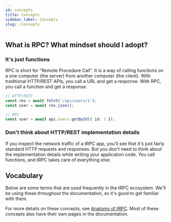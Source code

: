 ```yaml
---
id: concepts
title: Concepts
sidebar_label: Concepts
slug: /concepts
---
```



## What is RPC? What mindset should I adopt?

### It's just functions

RPC is short for "Remote Procedure Call". It is a way of calling functions on a one computer (the server) from another computer (the client). With traditional HTTP/REST APIs, you call a URL and get a response. With RPC, you call a function and get a response.

```ts
// HTTP/REST
const res = await fetch('/api/users/1');
const user = await res.json();

// RPC
const user = await api.users.getById({ id: 1 });
```

### Don't think about HTTP/REST implementation details

If you inspect the network traffic of a tRPC app, you'll see that it's just fairly standard HTTP requests and responses. But you don't need to think about the implementation details while writing your application code. You call functions, and tRPC takes care of everything else.

## Vocabulary

Below are some terms that are used frequently in the tRPC ecosystem. We'll be using these throughout the documentation, so it's good to get familiar with them.


For more details on these concepts, see [Anatomy of tRPC](/). Most of these concepts also have their own pages in the documentation.

<ConceptsChart />
